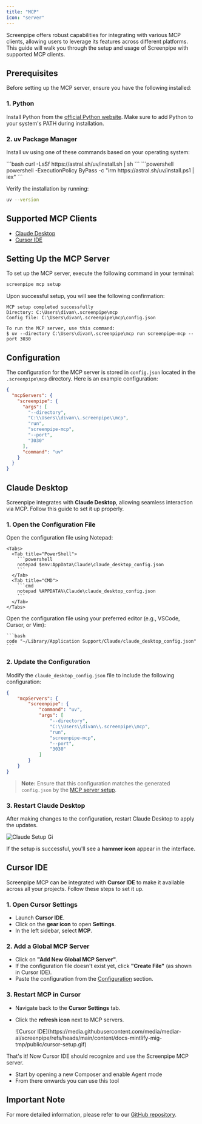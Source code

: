 ```yaml
---
title: "MCP"
icon: "server"
---
```


Screenpipe offers robust capabilities for integrating with various MCP clients, allowing users to leverage its features across different platforms. This guide will walk you through the setup and usage of Screenpipe with supported MCP clients.

## Prerequisites

Before setting up the MCP server, ensure you have the following installed:

### 1. Python

Install Python from the [official Python website](https://www.python.org/). Make sure to add Python to your system's PATH during installation.

### 2. uv Package Manager

Install uv using one of these commands based on your operating system:

<Tabs>
  <Tab title="macOS/Linux">
    ```bash
    curl -LsSf https://astral.sh/uv/install.sh | sh
    ```
  </Tab>
  <Tab title="Windows">
    ```powershell
    powershell -ExecutionPolicy ByPass -c "irm https://astral.sh/uv/install.ps1 | iex"
    ```
  </Tab>
</Tabs>

Verify the installation by running:

```bash
uv --version
```

## Supported MCP Clients

- [Claude Desktop](#claude-desktop)
- [Cursor IDE](#cursor-ide)

## Setting Up the MCP Server

To set up the MCP server, execute the following command in your terminal:

```bash
screenpipe mcp setup
```

Upon successful setup, you will see the following confirmation:

```
MCP setup completed successfully
Directory: C:\Users\divan\.screenpipe\mcp
Config file: C:\Users\divan\.screenpipe\mcp\config.json

To run the MCP server, use this command:
$ uv --directory C:\Users\divan\.screenpipe\mcp run screenpipe-mcp --port 3030
```

## Configuration

The configuration for the MCP server is stored in `config.json` located in the `.screenpipe\mcp` directory. Here is an example configuration:

```json
{
  "mcpServers": {
    "screenpipe": {
      "args": [
        "--directory",
        "C:\\Users\\divan\\.screenpipe\\mcp",
        "run",
        "screenpipe-mcp",
        "--port",
        "3030"
      ],
      "command": "uv"
    }
  }
}
```

## Claude Desktop

Screenpipe integrates with **Claude Desktop**, allowing seamless interaction via MCP. Follow this guide to set it up properly.

### 1. Open the Configuration File

<Tabs>
  <Tab title="Windows">
    Open the configuration file using Notepad:

    <Tabs>
      <Tab title="PowerShell">
        ```powershell
        notepad $env:AppData\Claude\claude_desktop_config.json  
        ```
      </Tab>
      <Tab title="CMD">
        ```cmd
        notepad %APPDATA%\Claude\claude_desktop_config.json  
        ```
      </Tab>
    </Tabs>
  </Tab>
  <Tab title="macOS">
    Open the configuration file using your preferred editor (e.g., VSCode, Cursor, or Vim):

    ```bash
    code "~/Library/Application Support/Claude/claude_desktop_config.json"  
    ```
  </Tab>
</Tabs>

### 2. Update the Configuration

Modify the `claude_desktop_config.json` file to include the following configuration:

```json
{
    "mcpServers": {
        "screenpipe": {
            "command": "uv",
            "args": [
                "--directory",
                "C:\\Users\\divan\\.screenpipe\\mcp",
                "run",
                "screenpipe-mcp",
                "--port",
                "3030"
            ]
        }
    }
}
```

> **Note:** Ensure that this configuration matches the generated `config.json` by the [MCP server setup](#setting-up-the-mcp-server).

### 3. Restart Claude Desktop

After making changes to the configuration, restart Claude Desktop to apply the updates.

![Claude Setup Gi](https://media.githubusercontent.com/media/mediar-ai/screenpipe/refs/heads/main/content/docs-mintlify-mig-tmp/public/claude-setup.gif)

If the setup is successful, you'll see a **hammer icon** appear in the interface.

## Cursor IDE

Screenpipe MCP can be integrated with **Cursor IDE** to make it available across all your projects. Follow these steps to set it up.

### 1. Open Cursor Settings

- Launch **Cursor IDE**.
- Click on the **gear icon** to open **Settings**.
- In the left sidebar, select **MCP**.

### 2. Add a Global MCP Server

- Click on **"Add New Global MCP Server"**.
- If the configuration file doesn't exist yet, click **"Create File"** (as shown in Cursor IDE).
- Paste the configuration from the [Configuration](#configuration) section.

### 3. Restart MCP in Cursor

- Navigate back to the **Cursor Settings** tab.
- Click the **refresh icon** next to MCP servers.

  <Frame>
    ![Cursor IDE](https://media.githubusercontent.com/media/mediar-ai/screenpipe/refs/heads/main/content/docs-mintlify-mig-tmp/public/cursor-setup.gif)
  </Frame>

That's it\! Now Cursor IDE should recognize and use the Screenpipe MCP server.

- Start by opening a new Composer and enable Agent mode
- From there onwards you can use this tool

## Important Note

For more detailed information, please refer to our [GitHub repository](https://github.com/mediar-ai/screenpipe/tree/main/screenpipe-integrations/screenpipe-mcp).